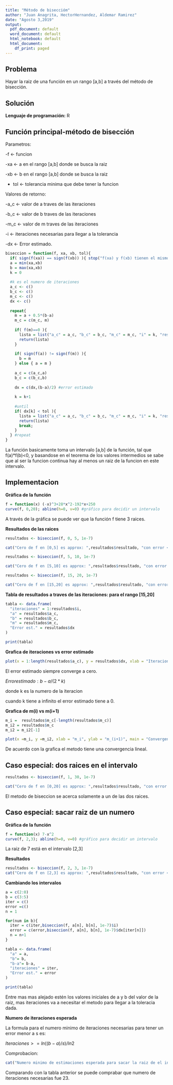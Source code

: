 ```yaml
---
title: "Método de biseccióm"
author: "Juan Anagrita, HectorHernandez, Aldemar Ramirez"
date: "Agosto 3,2019"
output:
  pdf_document: default
  word_document: default
  html_notebook: default
  html_document:
    df_print: paged
---
```


## Problema

Hayar la raiz de una función en un rango [a,b] a través del método de bisección.

## Solución 

**Lenguaje de programación:** R

## Función principal-método de bisección

Parametros:

-f <- funcion

-xa <- a en el rango [a,b] donde se busca la raiz

-xb <- b en el rango [a,b] donde se busca la raiz

- tol <- tolerancia minima que debe tener la funcion

Valores de retorno:

-a_c <- valor de a traves de las iteraciones

-b_c <- valor de b traves de las iteraciones

-m_c <- valor de m traves de las iteraciones

-i <- iteraciones necesarias para llegar a la tolerancia

-dx <- Error estimado.


```r
biseccion = function(f, xa, xb, tol){
  if( sign(f(xa)) == sign(f(xb)) ){ stop("f(xa) y f(xb) tienen el mismo signo") }
  a = min(xa,xb)
  b = max(xa,xb)
  k = 0
  
  #k es el numero de iteraciones
  a_c <- c()
  b_c <- c()
  m_c <- c()
  dx <- c()
  
  repeat{
    m = a + 0.5*(b-a)
    m_c = c(m_c, m)
    
    if( f(m)==0 ){ 
      lista = list("a_c" = a_c, "b_c" = b_c, "m_c" = m_c, "i" = k, "resultado" = m, "dx" = dx)
      return(lista)  
    }
    
    if( sign(f(a)) != sign(f(m)) ){
      b = m
    } else { a = m }
    
    a_c = c(a_c,a)
    b_c = c(b_c,b)
    
    dx = c(dx,(b-a)/2) #error estimado
    
    k = k+1
    
    #until
    if( dx[k] < tol ){
      lista = list("a_c" = a_c, "b_c" = b_c, "m_c" = m_c, "i" = k, "resultado" = m, "dx" = dx)
      return(lista)
      break;
    }
  } #repeat
}
```

La función basicamente toma un intervalo [a,b] de la función, tal que f(a)*f(b)<0, y basandose en el teorema de los valores intermedios se sabe que al ser la funcion continua hay al menos un raiz de la funcion en este intervalo.

## Implementacion

**Gráfica de la función**

```r
f = function(x) (-x)^3+28*x^2-192*x+250
curve(f, 0,20); abline(h=0, v=0) #gráfico para decidir un intervalo
```

A través de la gráfica se puede ver que la función f tiene 3 raices.

**Resultados de las raices**

```r
resultados <- biseccion(f, 0, 5, 1e-7)

cat("Cero de f en [0,5] es approx: ",resultados$resultado, "con error <=", resultados$dx[resultados$i],"\n")

resultados <- biseccion(f, 5, 10, 1e-7)

cat("Cero de f en [5,10] es approx: ",resultados$resultado, "con error <=", resultados$dx[resultados$i],"\n")

resultados <- biseccion(f, 15, 20, 1e-7)

cat("Cero de f en [15,20] es approx: ",resultados$resultado, "con error <=", resultados$dx[resultados$i],"\n")
```

**Tabla de resultados a traves de las iteraciones: para el rango [15,20] **

```r
tabla <- data.frame(
  "iteraciones" = 1:resultados$i,
  "a" = resultados$a_c,
  "b" = resultados$b_c,
  "m" = resultados$m_c,
  "Error est." = resultados$dx
)

print(tabla)
```

**Grafica de iteraciones vs error estimado**

```r
plot(x = 1:length(resultados$a_c), y = resultados$dx, xlab = "Iteraciones", ylab = "Error est.", main = "iteraciones vs error eestimado")

```

El error estimado siempre converge a cero. 

$Error estimado: b-a/(2*k)$

donde k es la numero de la iteracion

cuando k tiene a infinito el error estimado tiene a 0.

**Grafica de m(i) vs m(i+1)**

```r

m_i =  resultados$m_c[-length(resultados$m_c)]
m_i2 = resultados$m_c
m_i2 = m_i2[-1]

plot(x =m_i, y =m_i2, xlab = "m_i", ylab = "m_(i+1)", main = "Convergencia")
```

De acuerdo con la grafica el metodo tiene una convergencia lineal.

## Caso especial: dos raices en el intervalo

```r
resultados <- biseccion(f, 1, 30, 1e-7)

cat("Cero de f en [0,20] es approx: ",resultados$resultado, "con error <=", resultados$dx[resultados$i],"\n")
```

El metodo de biseccion se acerca solamente a un de las dos raices.

## Caso especial: sacar raiz de un numero

**Gráfica de la función**
```r
f = function(x) 7-x^2
curve(f, 2,3); abline(h=0, v=0) #gráfico para decidir un intervalo
```

La raiz de 7 está en el intervalo [2,3]

**Resultados**
```r
resultados <- biseccion(f, 2, 3, 1e-7)
cat("Cero de f en [2,3] es approx: ",resultados$resultado, "con error <=", resultados$dx[resultados$i],"\n")

```

**Cambiando los intervalos**
```r
a = c(2:0)
b = c(3:5)
iter = c()
error =c()
n = 1

for(num in b){
  iter = c(iter,biseccion(f, a[n], b[n], 1e-7)$i)
  error = c(error,biseccion(f, a[n], b[n], 1e-7)$dx[iter[n]])
  n = n+1
}

tabla <- data.frame(
  "a" = a,
  "b"= b,
  "b-a"= b-a,
  "iteraciones" = iter,
  "Error est." = error
)

print(tabla)
```

Entre mas mas alejado estén los valores iniciales de a y b del valor de la raiz, mas iteraciones va a necesitar el metodo para llegar a la toleracia dada.


**Numero de iteraciones esperada **

La formula para el numero minimo de iteraciones necesarias para tener un error menor a s es:

$Iteraciones >= ln((b-a)/s)/ln2$

Comprobacion: 

```r
cat("Numero minimo de estimaciones esperada para sacar la raiz de el interavalo [2,3]:", log((3-2)/1e-7)/log(2))
```
Comparando con la tabla anterior se puede comprabar que numero de iteraciones necesarias fue 23.
